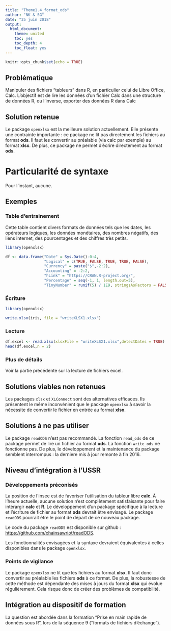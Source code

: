 ---
title: "Theme1.4_format_ods"
author: "NK & SG"
date: "25 juin 2018"
output:
  html_document:
    theme: united
    toc: yes
    toc_depth: 4
    toc_float: yes
---

```{r setup, include=FALSE}
knitr::opts_chunk$set(echo = TRUE)
```

## Problématique

Manipuler des fichiers "tableurs" dans R, en particulier celui de Libre Office, Calc. L'objectif est de lire les données d'un fichier Calc dans une structure de données R, ou l'inverse, exporter des données R dans Calc


## Solution retenue

Le package `openxlsx` est la meilleure solution actuellement. Elle présente une contrainte importante : ce package ne lit pas directement les fichiers au format **ods**. Il faut les convertir au préalable (via calc par exemple) au format **xlsx**. De plus, ce package ne permet d'écrire directement au format **ods**.

# Particularité de syntaxe

Pour l'instant, aucune. 

## Exemples

### Table d'entrainement

Cette table contient divers formats de données tels que les dates, les opérateurs logiques, les données monétaires, des nombres négatifs, des liens internet, des pourcentages et des chiffres très petits. 

```{r}
library(openxlsx)

df <- data.frame("Date" = Sys.Date()-0:4,
                 "Logical" = c(TRUE, FALSE, TRUE, TRUE, FALSE),
                 "Currency" = paste("$",-2:2),
                 "Accounting" = -2:2,
                 "hLink" = "https://CRAN.R-project.org/",
                 "Percentage" = seq(-1, 1, length.out=5),
                 "TinyNumber" = runif(5) / 1E9, stringsAsFactors = FALSE)
```

### Écriture

```{r}
library(openxlsx)

write.xlsx(iris, file = "writeXLSX1.xlsx")
```

### Lecture

```{r}
df.excel <- read.xlsx(xlsxFile = "writeXLSX1.xlsx",detectDates = TRUE)
head(df.excel,n = 2)
```

### Plus de détails

Voir la partie précédente sur la lecture de fichiers excel. 


## Solutions viables non retenues

Les packages `xlsx` et `XLConnect` sont des alternatives efficaces. Ils présentent le même inconvénient que le package `openxlsx` à savoir la nécessite de convertir le fichier en entrée au format **xlsx**.  

## Solutions à ne pas utiliser

Le package `readODS` n'est pas recommandé. La fonction `read_ods` de ce package permet de lire un fichier au format **ods**. La fonction `write_ods` ne fonctionne pas. De plus, le développement et la maintenance du package semblent interrompus : la derniere mis à jour remonte à fin 2016. 

## Niveau d'intégration à l'USSR

### Développements préconisés

La position de l'Insee est de favoriser l'utilisation du tableur libre **calc**. À l'heure actuelle, aucune solution n'est complètement satisfaisante pour faire intérargir **calc** et **R**. Le développement d'un package spécifique à la lecture et l'écriture de fichier au format **ods** devrait être envisagé. Le package `readODS` pourrait être le point de départ de ce nouveau package. 

Le code du package `readODS` est disponible sur github : <https://github.com/chainsawriot/readODS>.

Les fonctionnalités envisagées et la syntaxe devraient équivalentes à celles disponibles dans le package `openxlsx`. 

### Points de vigilance

Le package `openxlsx` ne lit que les fichiers au format **xlsx**. Il faut donc convertir au préalable les fichiers **ods** à ce format. De plus, la robustesse de cette méthode est dépendante des mises à jours du format **xlsx** qui évolue régulièrement. Cela risque donc de créer des problèmes de compatibilité. 

## Intégration au dispositif de formation

La question est abordée dans la formation "Prise en main rapide de données sous R", lors de la séquence 9 ("formats de fichiers d'échange").



